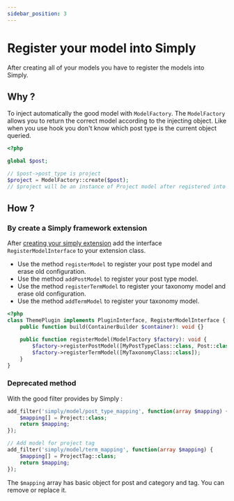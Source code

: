 ```yaml
---
sidebar_position: 3
---
```



# Register your model into Simply
After creating all of your models you have to register the models into Simply.

## Why ?
To inject automatically the good model with `ModelFactory`. The `ModelFactory` allows you to return the correct model according to the injecting object.
Like when you use hook you don't know which post type is the current object queried.
```php
<?php

global $post;

// $post->post_type is project
$project = ModelFactory::create($post);
// $project will be an instance of Project model after registered into Simply
```

## How ?
### By create a Simply framework extension
After [creating your simply extension](advanced/extended-simply.md) add the interface `RegisterModelInterface` to your extension class.
- Use the method `registerModel` to register your post type model and erase old configuration.
- Use the method `addPostModel` to register your post type model.
- Use the method `registerTermModel` to register your taxonomy model and erase old configuration.
- Use the method `addTermModel` to register your taxonomy model.
```php
<?php
class ThemePlugin implements PluginInterface, RegisterModelInterface {
    public function build(ContainerBuilder $container): void {}

    public function registerModel(ModelFactory $factory): void {
        $factory->registerPostModel([MyPostTypeClass::class, Post::class]);
        $factory->registerTermModel([MyTaxonomyClass::class]);
    }
}
```

### Deprecated method
With the good filter provides by Simply :
<Tabs>
<TabItem value="post-type" label="Post type">

```php
add_filter('simply/model/post_type_mapping', function(array $mapping) {
    $mapping[] = Project::class;
    return $mapping;
});
```

</TabItem>
<TabItem value="taxonomy" label="Taxonomy">

```php
// Add model for project tag
add_filter('simply/model/term_mapping', function(array $mapping) {
    $mapping[] = ProjectTag::class;
    return $mapping;
});
```

</TabItem>
</Tabs>

The `$mapping` array has basic object for post and category and tag. You can remove or replace it.
